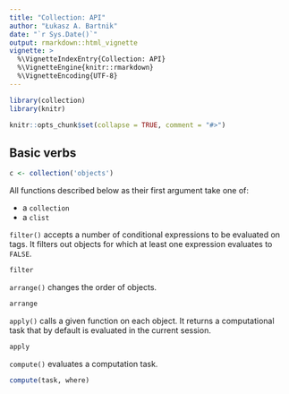 ```yaml
---
title: "Collection: API"
author: "Łukasz A. Bartnik"
date: "`r Sys.Date()`"
output: rmarkdown::html_vignette
vignette: >
  %\VignetteIndexEntry{Collection: API}
  %\VignetteEngine{knitr::rmarkdown}
  %\VignetteEncoding{UTF-8}
---
```


```r
library(collection)
library(knitr)

knitr::opts_chunk$set(collapse = TRUE, comment = "#>")
```


## Basic verbs

```r
c <- collection('objects')
```

All functions described below as their first argument take one of:

* a `collection`
* a `clist`


`filter()` accepts a number of conditional expressions to be evaluated
on tags. It filters out objects for which at least one expression
evaluates to `FALSE`.

```r
filter
```


`arrange()` changes the order of objects.

```r
arrange
```


`apply()` calls a given function on each object. It returns a computational
task that by default is evaluated in the current session.

```r
apply
```


`compute()` evaluates a computation task.

```r
compute(task, where)
```
